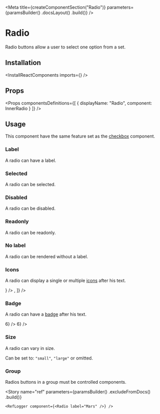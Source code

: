 
<Meta
    title={createComponentSection("Radio")}
    parameters={paramsBuilder()
        .docsLayout(<ReactComponentsLayout semanticPath="/modules/checkbox" />)
        .build()}
/>

# Radio

Radio buttons allow a user to select one option from a set.

## Installation

<InstallReactComponents imports={<Imports />} />

## Props

<HocWarning componentName="Checkbox" semanticPath="modules/checkbox/" />

<Props
    componentsDefinitions={[
        { displayName: "Radio", component: InnerRadio }
    ]}
/>

## Usage

<WarningMessage>
    This component have the same feature set as the <a href="?path=/docs/components-checkbox--text">checkbox</a> component.
</WarningMessage>

### Label

A radio can have a label.

<Preview>
    <Story name="label">
        <Radio label="Mars"/>
    </Story>
</Preview>

### Selected

A radio can be selected.

<Preview>
    <Story name="selected">
        <Radio defaultChecked label="Mars"/>
    </Story>
</Preview>

### Disabled

A radio can be disabled.

<Preview>
    <Story name="disabled">
        <Radio disabled label="Mars"/>
    </Story>
</Preview>

### Readonly

A radio can be readonly.

<Preview>
    <Story name="readonly">
        <Radio readOnly label="Mars" />
    </Story>
</Preview>

### No label

A radio can be rendered without a label.

<Preview>
    <Story name="no label">
        <Radio />
    </Story>
</Preview>

### Icons

A radio can display a single or multiple [icons](?path=/docs/materials-icons--page) after his text.

<Preview>
    <Story name="icons">
        <div className="flex items-lot-of-space-between">
            <Radio label="Milky Way" icons={<LightbulbIcon />} />
            <Radio label="Milky Way" icons={[<LightbulbIcon />, <InfoIcon />]} />
        </div>
    </Story>
</Preview>

### Badge

A radio can have a [badge](?path=/docs/components-badge--default-story) after his text.

<Preview>
    <Story name="badge">
        <div className="flex items-lot-of-space-between">
            <Radio label="Milky Way" badge={<Badge>6</Badge>} />
            <Radio label="Milky Way" badge={<Badge inline>6</Badge>} />
        </div>
    </Story>
</Preview>

### Size

A radio can vary in size.

Can be set to: `"small"`, `"large"` or omitted.

<Preview>
    <Story name="size">
        <div className="flex items-end items-lot-of-space-between">
            <Radio size="small" label="Mars" />
            <Radio label="Mars" />
            <Radio size="large" label="Mars" />
        </div>
    </Story>
</Preview>

### Group

Radios buttons in a group must be controlled components.

<FilePreview filePath="/radio/stories/ControlledRadioGroup">
    <ControlledRadioGroup />
</FilePreview>

<Story
    name="ref"
    parameters={paramsBuilder()
        .excludeFromDocs()
        .build()}
>
    <RefLogger component={<Radio label="Mars" />} />
</Story>
